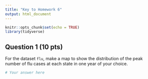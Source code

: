 ```yaml
---
title: "Key to Homework 6"
output: html_document
---
```


```r
knitr::opts_chunk$set(echo = TRUE)
library(tidyverse)
```


## Question 1 (10 pts)

For the dataset `flu`, make a map to show the distribution of the peak number of flu cases at each state in one year of your choice.


```r
# Your answer here
```